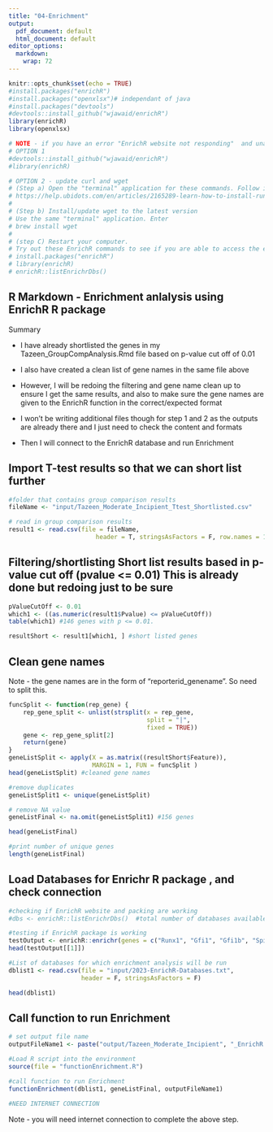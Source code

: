 ```yaml
---
title: "04-Enrichment"
output:
  pdf_document: default
  html_document: default
editor_options: 
  markdown: 
    wrap: 72
---
```


```r
knitr::opts_chunk$set(echo = TRUE)
#install.packages("enrichR")
#install.packages("openxlsx")# independant of java
#install.packages("devtools") 
#devtools::install_github("wjawaid/enrichR")
library(enrichR)
library(openxlsx)

# NOTE - if you have an error "EnrichR website not responding"  and unable to connect to EnrichR database online, try this
# OPTION 1
#devtools::install_github("wjawaid/enrichR")
#library(enrichR)

# OPTION 2 - update curl and wget
# (Step a) Open the "terminal" application for these commands. Follow instructions for mac
# https://help.ubidots.com/en/articles/2165289-learn-how-to-install-run-curl-on-windows-macosx-linux
# 
# (Step b) Install/update wget to the latest version
# Use the same "terminal" application. Enter
# brew install wget
# 
# (step C) Restart your computer. 
# Try out these EnrichR commands to see if you are able to access the enrichR databases online without error message
# install.packages("enrichR")
# library(enrichR)
# enrichR::listEnrichrDbs()

```

## R Markdown - Enrichment anlalysis using EnrichR R package

Summary

-   I have already shortlisted the genes in my
    Tazeen_GroupCompAnalysis.Rmd file based on p-value cut off of 0.01

-    I also have created a clean list of gene names in the same file
    above

-   However, I will be redoing the filtering and gene name clean up to
    ensure I get the same results, and also to make sure the gene names
    are given to the EnrichR function in the correct/expected format

-   I won't be writing additional files though for step 1 and 2 as the
    outputs are already there and I just need to check the content and
    formats

-   Then I will connect to the EnrichR database and run Enrichment

## Import T-test results so that we can short list further

```r
#folder that contains group comparison results
fileName <- "input/Tazeen_Moderate_Incipient_Ttest_Shortlisted.csv"

# read in group comparison results
result1 <- read.csv(file = fileName, 
                        header = T, stringsAsFactors = F, row.names = 1)
```

## Filtering/shortlisting Short list results based in p-value cut off (pvalue \<= 0.01) This is already done but redoing just to be sure

```r
pValueCutOff <- 0.01
which1 <- ((as.numeric(result1$Pvalue) <= pValueCutOff))
table(which1) #146 genes with p <= 0.01. 

resultShort <- result1[which1, ] #short listed genes 
```

## Clean gene names

Note - the gene names are in the form of "reporterid_genename". So need
to split this.

```r
funcSplit <- function(rep_gene) {
    rep_gene_split <- unlist(strsplit(x = rep_gene, 
                                      split = "|", 
                                      fixed = TRUE))
    gene <- rep_gene_split[2]
    return(gene)
}
geneListSplit <- apply(X = as.matrix((resultShort$Feature)), 
                       MARGIN = 1, FUN = funcSplit )
head(geneListSplit) #cleaned gene names

#remove duplicates
geneListSplit1 <- unique(geneListSplit)

# remove NA value
geneListFinal <- na.omit(geneListSplit1) #156 genes

head(geneListFinal)
```

```r
#print number of unique genes
length(geneListFinal)
```

## Load Databases for Enrichr R package , and check connection

```r
#checking if EnrichR website and packing are working
#dbs <- enrichR::listEnrichrDbs()  #total number of databases available = 200+ 

#testing if EnrichR package is working
testOutput <- enrichR::enrichr(genes = c("Runx1", "Gfi1", "Gfi1b", "Spi1", "Gata1", "Kdr"), databases = "KEGG_2021_Human")
head(testOutput[[1]])

#List of databases for which enrichment analysis will be run
dblist1 <- read.csv(file = "input/2023-EnrichR-Databases.txt", 
                    header = F, stringsAsFactors = F)

head(dblist1)
```

## Call function to run Enrichment

```r
# set output file name
outputFileName1 <- paste("output/Tazeen_Moderate_Incipient", "_EnrichR.xlsx", sep="")

#Load R script into the environment
source(file = "functionEnrichment.R") 

#call function to run Enrichment
functionEnrichment(dblist1, geneListFinal, outputFileName1)

#NEED INTERNET CONNECTION
```

Note - you will need internet connection to complete the above step.
